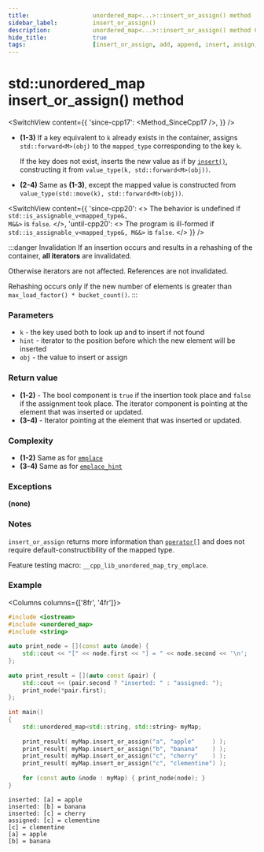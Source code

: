 ```yaml
---
title:					unordered_map<...>::insert_or_assign() method
sidebar_label:			insert_or_assign()
description:			unordered_map<...>::insert_or_assign() method C++ documentation
hide_title:				true
tags:					[insert_or_assign, add, append, insert, assign, unordered_map]
---
```



<!----------------- Codes ---------------------->

<!-- insert_or_assign() -->

# std::unordered_map insert_or_assign() method

<SwitchView content={{
    'since-cpp17': <Method_SinceCpp17 />,
    }} />

 - **(1-3)** 
    If a key equivalent to `k` already exists in the container, assigns `std::forward<M>(obj)` to the `mapped_type` corresponding to the key `k`.

    If the key does not exist, inserts the new value as if by [`insert()`](/docs/unordered_map/insert), constructing it from `value_type(k, std::forward<M>(obj))`.

 - **(2-4)** 
    Same as **(1-3)**, except the mapped value is constructed from `value_type(std::move(k), std::forward<M>(obj))`.


<SwitchView content={{
    'since-cpp20': <>
        The behavior is undefined if <code>std::is_assignable_v&lt;mapped_type&, M&&&gt;</code> is <code>false</code>.
    </>,
    'until-cpp20': <>
        The program is ill-formed if <code>std::is_assignable_v&lt;mapped_type&, M&&&gt;</code> is <code>false</code>.
    </>
    }} />


:::danger Invalidation
If an insertion occurs and results in a rehashing of the container, **all iterators** are invalidated.

Otherwise iterators are not affected. References are not invalidated.

Rehashing occurs only if the new number of elements is greater than `max_load_factor() * bucket_count()`.
:::

### Parameters

 - `k` - the key used both to look up and to insert if not found
 - `hint` - iterator to the position before which the new element will be inserted
 - `obj` - the value to insert or assign

### Return value

 - **(1-2)** - The bool component is `true` if the insertion took place and `false` if the assignment took place.
    The iterator component is pointing at the element that was inserted or updated.
 - **(3-4)** - Iterator pointing at the element that was inserted or updated.

### Complexity

 - **(1-2)** Same as for [`emplace`](/docs/unordered_map/emplace)
 - **(3-4)** Same as for [`emplace_hint`](/docs/unordered_map/emplace_hint)

### Exceptions

**(none)**

### Notes

`insert_or_assign` returns more information than [`operator[]`](/docs/std/containers/unordered_map/operator_subscript) and does not require default-constructibility of the mapped type.

Feature testing macro: `__cpp_lib_unordered_map_try_emplace`.

### Example

<Columns columns={['8fr', '4fr']}>
<div>

```cpp title='Main.cpp' showLineNumbers
#include <iostream>
#include <unordered_map>
#include <string>
 
auto print_node = [](const auto &node) {
    std::cout << "[" << node.first << "] = " << node.second << '\n';
};
 
auto print_result = [](auto const &pair) {
    std::cout << (pair.second ? "inserted: " : "assigned: ");
    print_node(*pair.first);
};
 
int main()
{
    std::unordered_map<std::string, std::string> myMap;
 
    print_result( myMap.insert_or_assign("a", "apple"     ) );
    print_result( myMap.insert_or_assign("b", "banana"    ) );
    print_result( myMap.insert_or_assign("c", "cherry"    ) );
    print_result( myMap.insert_or_assign("c", "clementine") );
 
    for (const auto &node : myMap) { print_node(node); }
}
```

</div>
<div>

```plaintext title="Possible output"
inserted: [a] = apple
inserted: [b] = banana
inserted: [c] = cherry
assigned: [c] = clementine
[c] = clementine
[a] = apple
[b] = banana
```

</div>
</Columns>